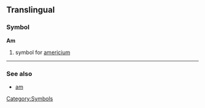 ==Translingual==
===Symbol===
'''Am'''
#{{chemistry}} symbol for [[americium]]
[[Category:Symbols]]
----

===See also===
*[[am]]